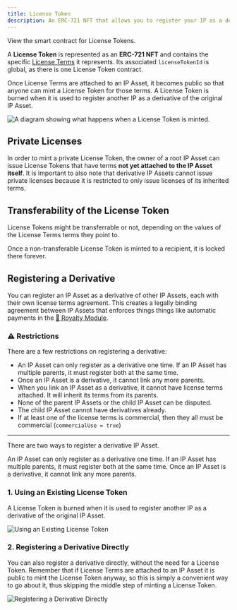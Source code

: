 ```yaml
---
title: License Token
description: An ERC-721 NFT that allows you to register your IP as a derivative of another, based on the License Terms defined in the token
---
```


<CardGroup cols={1}>
  <Card
    title="LicenseToken.sol"
    href="https://github.com/storyprotocol/protocol-core-v1/blob/main/contracts/LicenseToken.sol"
    icon="scroll"
    color="#ccb092"
  >
    View the smart contract for License Tokens.
  </Card>
</CardGroup>

A **License Token** is represented as an **ERC-721 NFT** and contains the specific [License Terms](/concepts/licensing-module/license-terms) it represents. Its associated `licenseTokenId` is global, as there is one License Token contract.

Once License Terms are attached to an IP Asset, it becomes public so that anyone can mint a License Token for those terms. A License Token is burned when it is used to register another IP as a derivative of the original IP Asset.

<Frame caption="A diagram showing what happens when a License Token is minted.">
  <img
    src="/images/concepts/license-token-diagram.png"
    alt="A diagram showing what happens when a License Token is minted."
  />
</Frame>

## Private Licenses

In order to mint a private License Token, the owner of a root IP Asset can issue License Tokens that have terms **not yet attached to the IP Asset itself**. It is important to also note that derivative IP Assets cannot issue private licenses because it is restricted to only issue licenses of its inherited terms.

## Transferability of the License Token

License Tokens might be transferrable or not, depending on the values of the License Terms terms they point to.

Once a non-transferable License Token is minted to a recipient, it is locked there forever.

## Registering a Derivative

You can register an IP Asset as a derivative of other IP Assets, each with their own license terms agreement. This creates a legally binding agreement between IP Assets that enforces things things like automatic payments in the [💸 Royalty Module](/concepts/royalty-module/overview).

### ⚠️ Restrictions

There are a few restrictions on registering a derivative:

- An IP Asset can only register as a derivative one time. If an IP Asset has multiple parents, it must register both at the same time.
- Once an IP Asset is a derivative, it cannot link any more parents.
- When you link an IP Asset as a derivative, it cannot have license terms attached. It will inherit its terms from its parents.
- None of the parent IP Assets or the child IP Asset can be disputed.
- The child IP Asset cannot have derivatives already.
- If at least one of the license terms is commercial, then they all must be commercial (`commercialUse = true`)

---

There are two ways to register a derivative IP Asset.

<Note>
An IP Asset can only register as a derivative one time. If an IP Asset has multiple parents, it must register both at the same time. Once an IP Asset is a derivative, it cannot link any more parents.

</Note>

### 1. Using an Existing License Token

A License Token is burned when it is used to register another IP as a derivative of the original IP Asset.

<Frame>
  <img
    src="/images/concepts/existing-license-token.png"
    alt="Using an Existing License Token"
  />
</Frame>

### 2. Registering a Derivative Directly

You can also register a derivative directly, without the need for a License Token. Remember that if License Terms are attached to an IP Asset it is public to mint the License Token anyway, so this is simply a convenient way to go about it, thus skipping the middle step of minting a License Token.

<Frame>
  <img
    src="/images/concepts/derivative-directly.png"
    alt="Registering a Derivative Directly"
  />
</Frame>
